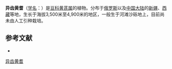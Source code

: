 {{Speciesbox
| name = 异齿黄耆
| status = 
| status_system = 
| image =
| genus = Astragalus
| species = heterodontus
| authority = Boriss.
}}

'''异齿黄耆'''（[[学名|学名]]：{{lang|la|''Astragalus heterodontus''}}）是[[豆科|豆科]][[黄芪属|黄芪属]]的植物。分布于[[俄罗斯|俄罗斯]]以及[[中国大陆|中国大陆]]的[[新疆|新疆]]、[[西藏|西藏]]等地，生长于海拔3,500米至4,900米的地区，一般生于河滩沙砾地上，目前尚未由人工引种栽培。

== 参考文献 ==
<div class="references-small">
* {{cite web| url =http://www.bioinfo.cn/db05/KmzwSpecies.php?action=view&id=15714| title =异齿黄耆| work =《中国高等植物数据库全库》| publisher =中国科学院微生物研究所| author =昆明植物研究所| accessdate =2009-02-24| deadurl =yes| archiveurl =https://web.archive.org/web/20160305095206/http://www.bioinfo.cn/db05/KmzwSpecies.php?action=view&id=15714| archivedate =2016-03-05}}
</div>
{{Taxonbar|from=Q11066205}}

[[Category:黄芪属|异齿黄耆]]


{{植物小作品}}